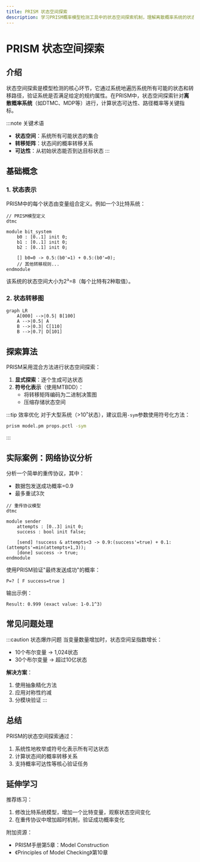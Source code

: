 ```yaml
---
title: PRISM 状态空间探索
description: 学习PRISM概率模型检测工具中的状态空间探索机制，理解离散概率系统的状态转换与可达性分析。
---
```


# PRISM 状态空间探索

## 介绍

状态空间探索是模型检测的核心环节，它通过系统地遍历系统所有可能的状态和转移路径，验证系统是否满足给定的规约属性。在PRISM中，状态空间探索针对**离散概率系统**（如DTMC、MDP等）进行，计算状态可达性、路径概率等关键指标。

:::note 关键术语
- **状态空间**：系统所有可能状态的集合
- **转移矩阵**：状态间的概率转移关系
- **可达性**：从初始状态能否到达目标状态
:::

## 基础概念

### 1. 状态表示
PRISM中的每个状态由变量组合定义。例如一个3比特系统：
```prism
// PRISM模型定义
dtmc

module bit_system
    b0 : [0..1] init 0;
    b1 : [0..1] init 0;
    b2 : [0..1] init 0;
    
    [] b0=0 -> 0.5:(b0'=1) + 0.5:(b0'=0);
    // 其他转移规则...
endmodule
```
该系统的状态空间大小为2³=8（每个比特有2种取值）。

### 2. 状态转移图
```mermaid
graph LR
    A[000] -->|0.5| B[100]
    A -->|0.5| A
    B -->|0.3| C[110]
    B -->|0.7| D[101]
```

## 探索算法

PRISM采用混合方法进行状态空间探索：

1. **显式探索**：逐个生成可达状态
2. **符号化表示**（使用MTBDD）：
   - 将转移矩阵编码为二进制决策图
   - 压缩存储状态空间

:::tip 效率优化
对于大型系统（>10⁷状态），建议启用`-sym`参数使用符号化方法：
```bash
prism model.pm props.pctl -sym
```
:::

## 实际案例：网络协议分析

分析一个简单的重传协议，其中：
- 数据包发送成功概率=0.9
- 最多重试3次

```prism
// 重传协议模型
dtmc

module sender
    attempts : [0..3] init 0;
    success : bool init false;
    
    [send] !success & attempts<3 -> 0.9:(success'=true) + 0.1:(attempts'=min(attempts+1,3));
    [done] success -> true;
endmodule
```

使用PRISM验证"最终发送成功"的概率：
```prism
P=? [ F success=true ]
```

输出示例：
```
Result: 0.999 (exact value: 1-0.1^3)
```

## 常见问题处理

:::caution 状态爆炸问题
当变量数量增加时，状态空间呈指数增长：
- 10个布尔变量 → 1,024状态
- 30个布尔变量 → 超过10亿状态

**解决方案**：
1. 使用抽象精化方法
2. 应用对称性约减
3. 分模块验证
:::

## 总结

PRISM的状态空间探索通过：
1. 系统性地枚举或符号化表示所有可达状态
2. 计算状态间的概率转移关系
3. 支持概率可达性等核心验证任务

## 延伸学习

推荐练习：
1. 修改比特系统模型，增加一个比特变量，观察状态空间变化
2. 在重传协议中增加超时机制，验证成功概率变化

附加资源：
- PRISM手册第5章：Model Construction
- 《Principles of Model Checking》第10章
